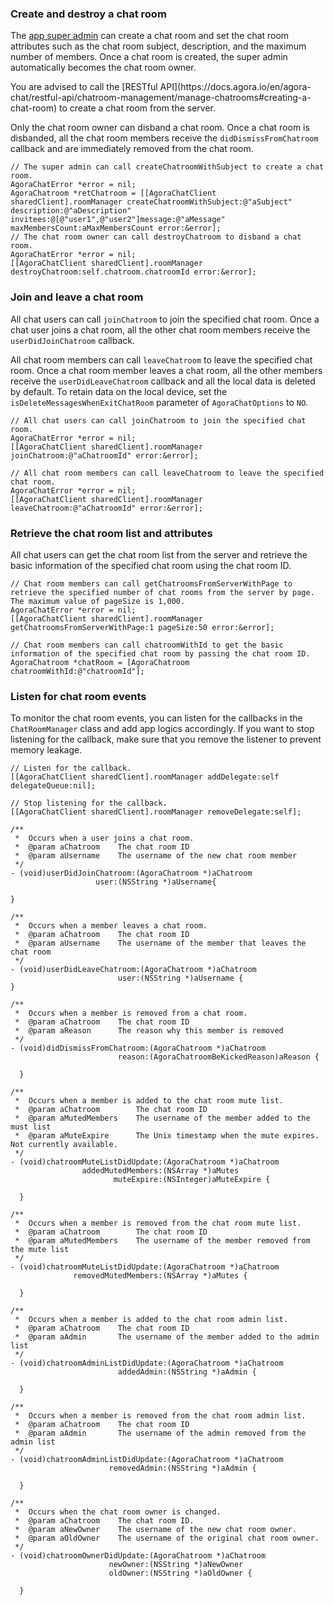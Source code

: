 <PlatformWrapper platform="ios">

### Create and destroy a chat room

The [app super admin](/agora-chat/restful-api/chatroom-management/manage-chatroom-admins) can create a chat room and set the chat room attributes such as the chat room subject, description, and the maximum number of members. Once a chat room is created, the super admin automatically becomes the chat room owner.

<div class="alert note">You are advised to call the [RESTful API](https://docs.agora.io/en/agora-chat/restful-api/chatroom-management/manage-chatrooms#creating-a-chat-room) to create a chat room from the server.</div>

Only the chat room owner can disband a chat room. Once a chat room is disbanded, all the chat room members receive the `didDismissFromChatroom` callback and are immediately removed from the chat room.

```objc
// The super admin can call createChatroomWithSubject to create a chat room.
AgoraChatError *error = nil;
AgoraChatroom *retChatroom = [[AgoraChatClient sharedClient].roomManager createChatroomWithSubject:@"aSubject" description:@"aDescription" invitees:@[@"user1",@"user2"]message:@"aMessage" maxMembersCount:aMaxMembersCount error:&error];
// The chat room owner can call destroyChatroom to disband a chat room.
AgoraChatError *error = nil;
[[AgoraChatClient sharedClient].roomManager destroyChatroom:self.chatroom.chatroomId error:&error];
```


### Join and leave a chat room

All chat users can call `joinChatroom` to join the specified chat room. Once a chat user joins a chat room, all the other chat room members receive the `userDidJoinChatroom` callback.

All chat room members can call `leaveChatroom` to leave the specified chat room. Once a chat room member leaves a chat room, all the other members receive the `userDidLeaveChatroom` callback and all the local data is deleted by default. To retain data on the local device, set the `isDeleteMessagesWhenExitChatRoom` parameter of `AgoraChatOptions` to `NO`.

```objc
// All chat users can call joinChatroom to join the specified chat room.
AgoraChatError *error = nil;
[[AgoraChatClient sharedClient].roomManager joinChatroom:@"aChatroomId" error:&error]; 

// All chat room members can call leaveChatroom to leave the specified chat room.
AgoraChatError *error = nil;
[[AgoraChatClient sharedClient].roomManager leaveChatroom:@"aChatroomId" error:&error];
```


### Retrieve the chat room list and attributes

All chat users can get the chat room list from the server and retrieve the basic information of the specified chat room using the chat room ID.

```objc
// Chat room members can call getChatroomsFromServerWithPage to retrieve the specified number of chat rooms from the server by page. The maximum value of pageSize is 1,000.
AgoraChatError *error = nil;
[[AgoraChatClient sharedClient].roomManager getChatroomsFromServerWithPage:1 pageSize:50 error:&error];
														
// Chat room members can call chatroomWithId to get the basic information of the specified chat room by passing the chat room ID.
AgoraChatroom *chatRoom = [AgoraChatroom chatroomWithId:@"chatroomId"];
```


### Listen for chat room events

To monitor the chat room events, you can listen for the callbacks in the `ChatRoomManager` class and add app logics accordingly. If you want to stop listening for the callback, make sure that you remove the listener to prevent memory leakage.

```objc
// Listen for the callback.
[[AgoraChatClient sharedClient].roomManager addDelegate:self delegateQueue:nil];

// Stop listening for the callback.
[[AgoraChatClient sharedClient].roomManager removeDelegate:self];
```

```objc
/**
 *  Occurs when a user joins a chat room.
 *  @param aChatroom    The chat room ID
 *  @param aUsername    The username of the new chat room member
 */
- (void)userDidJoinChatroom:(AgoraChatroom *)aChatroom
                   user:(NSString *)aUsername{

}

/**
 *  Occurs when a member leaves a chat room.
 *  @param aChatroom    The chat room ID
 *  @param aUsername    The username of the member that leaves the chat room
 */
- (void)userDidLeaveChatroom:(AgoraChatroom *)aChatroom
                        user:(NSString *)aUsername {
}

/**
 *  Occurs when a member is removed from a chat room.
 *  @param aChatroom    The chat room ID
 *  @param aReason      The reason why this member is removed
 */
- (void)didDismissFromChatroom:(AgoraChatroom *)aChatroom
                        reason:(AgoraChatroomBeKickedReason)aReason {
                        
  }

/**
 *  Occurs when a member is added to the chat room mute list.
 *  @param aChatroom        The chat room ID
 *  @param aMutedMembers    The username of the member added to the must list
 *  @param aMuteExpire      The Unix timestamp when the mute expires. Not currently available.
 */
- (void)chatroomMuteListDidUpdate:(AgoraChatroom *)aChatroom
                addedMutedMembers:(NSArray *)aMutes
                       muteExpire:(NSInteger)aMuteExpire {
                        
  }

/**
 *  Occurs when a member is removed from the chat room mute list.
 *  @param aChatroom        The chat room ID
 *  @param aMutedMembers    The username of the member removed from the mute list
 */
- (void)chatroomMuteListDidUpdate:(AgoraChatroom *)aChatroom
              removedMutedMembers:(NSArray *)aMutes {
                        
  }
  
/**
 *  Occurs when a member is added to the chat room admin list.
 *  @param aChatroom    The chat room ID
 *  @param aAdmin       The username of the member added to the admin list
 */
- (void)chatroomAdminListDidUpdate:(AgoraChatroom *)aChatroom
                        addedAdmin:(NSString *)aAdmin {
                        
  }

/**
 *  Occurs when a member is removed from the chat room admin list.
 *  @param aChatroom    The chat room ID
 *  @param aAdmin       The username of the admin removed from the admin list
 */
- (void)chatroomAdminListDidUpdate:(AgoraChatroom *)aChatroom
                      removedAdmin:(NSString *)aAdmin {
                        
  }

/**
 *  Occurs when the chat room owner is changed.
 *  @param aChatroom    The chat room ID.
 *  @param aNewOwner    The username of the new chat room owner.
 *  @param aOldOwner    The username of the original chat room owner.
 */
- (void)chatroomOwnerDidUpdate:(AgoraChatroom *)aChatroom
                      newOwner:(NSString *)aNewOwner
                      oldOwner:(NSString *)aOldOwner {
                        
  }
```

</PlatformWrapper>